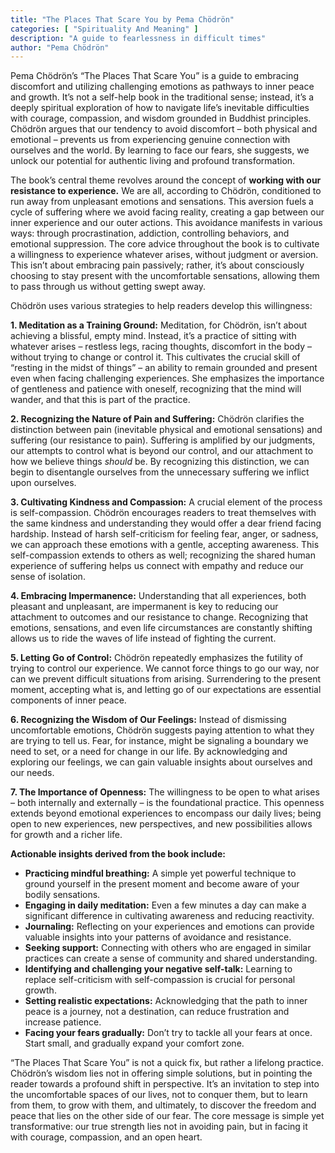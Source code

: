```yaml
---
title: "The Places That Scare You by Pema Chödrön"
categories: [ "Spirituality And Meaning" ]
description: "A guide to fearlessness in difficult times"
author: "Pema Chödrön"
---
```

Pema Chödrön's "The Places That Scare You" is a guide to embracing discomfort and utilizing challenging emotions as pathways to inner peace and growth.  It's not a self-help book in the traditional sense; instead, it's a deeply spiritual exploration of how to navigate life's inevitable difficulties with courage, compassion, and wisdom grounded in Buddhist principles.  Chödrön argues that our tendency to avoid discomfort – both physical and emotional – prevents us from experiencing genuine connection with ourselves and the world. By learning to face our fears, she suggests, we unlock our potential for authentic living and profound transformation.

The book's central theme revolves around the concept of **working with our resistance to experience.**  We are all, according to Chödrön, conditioned to run away from unpleasant emotions and sensations. This aversion fuels a cycle of suffering where we avoid facing reality, creating a gap between our inner experience and our outer actions.  This avoidance manifests in various ways: through procrastination, addiction, controlling behaviors, and emotional suppression.  The core advice throughout the book is to cultivate a willingness to experience whatever arises, without judgment or aversion.  This isn't about embracing pain passively; rather, it's about consciously choosing to stay present with the uncomfortable sensations, allowing them to pass through us without getting swept away.

Chödrön uses various strategies to help readers develop this willingness:

**1. Meditation as a Training Ground:**  Meditation, for Chödrön, isn't about achieving a blissful, empty mind.  Instead, it's a practice of sitting with whatever arises – restless legs, racing thoughts, discomfort in the body – without trying to change or control it. This cultivates the crucial skill of "resting in the midst of things" – an ability to remain grounded and present even when facing challenging experiences.  She emphasizes the importance of gentleness and patience with oneself, recognizing that the mind will wander, and that this is part of the practice.

**2. Recognizing the Nature of Pain and Suffering:**  Chödrön clarifies the distinction between pain (inevitable physical and emotional sensations) and suffering (our resistance to pain).  Suffering is amplified by our judgments, our attempts to control what is beyond our control, and our attachment to how we believe things *should* be.  By recognizing this distinction, we can begin to disentangle ourselves from the unnecessary suffering we inflict upon ourselves.

**3. Cultivating Kindness and Compassion:**  A crucial element of the process is self-compassion.  Chödrön encourages readers to treat themselves with the same kindness and understanding they would offer a dear friend facing hardship.  Instead of harsh self-criticism for feeling fear, anger, or sadness, we can approach these emotions with a gentle, accepting awareness.  This self-compassion extends to others as well; recognizing the shared human experience of suffering helps us connect with empathy and reduce our sense of isolation.

**4. Embracing Impermanence:**  Understanding that all experiences, both pleasant and unpleasant, are impermanent is key to reducing our attachment to outcomes and our resistance to change.  Recognizing that emotions, sensations, and even life circumstances are constantly shifting allows us to ride the waves of life instead of fighting the current.

**5. Letting Go of Control:**  Chödrön repeatedly emphasizes the futility of trying to control our experience.  We cannot force things to go our way, nor can we prevent difficult situations from arising.  Surrendering to the present moment, accepting what is, and letting go of our expectations are essential components of inner peace.

**6. Recognizing the Wisdom of Our Feelings:**  Instead of dismissing uncomfortable emotions, Chödrön suggests paying attention to what they are trying to tell us.  Fear, for instance, might be signaling a boundary we need to set, or a need for change in our life.  By acknowledging and exploring our feelings, we can gain valuable insights about ourselves and our needs.

**7. The Importance of Openness:**  The willingness to be open to what arises – both internally and externally – is the foundational practice.  This openness extends beyond emotional experiences to encompass our daily lives; being open to new experiences, new perspectives, and new possibilities allows for growth and a richer life.

**Actionable insights derived from the book include:**

* **Practicing mindful breathing:**  A simple yet powerful technique to ground yourself in the present moment and become aware of your bodily sensations.
* **Engaging in daily meditation:**  Even a few minutes a day can make a significant difference in cultivating awareness and reducing reactivity.
* **Journaling:**  Reflecting on your experiences and emotions can provide valuable insights into your patterns of avoidance and resistance.
* **Seeking support:**  Connecting with others who are engaged in similar practices can create a sense of community and shared understanding.
* **Identifying and challenging your negative self-talk:**  Learning to replace self-criticism with self-compassion is crucial for personal growth.
* **Setting realistic expectations:**  Acknowledging that the path to inner peace is a journey, not a destination, can reduce frustration and increase patience.
* **Facing your fears gradually:**  Don't try to tackle all your fears at once.  Start small, and gradually expand your comfort zone.

"The Places That Scare You" is not a quick fix, but rather a lifelong practice. Chödrön's wisdom lies not in offering simple solutions, but in pointing the reader towards a profound shift in perspective.  It's an invitation to step into the uncomfortable spaces of our lives, not to conquer them, but to learn from them, to grow with them, and ultimately, to discover the freedom and peace that lies on the other side of our fear.  The core message is simple yet transformative:  our true strength lies not in avoiding pain, but in facing it with courage, compassion, and an open heart.

